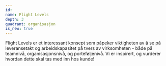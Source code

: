 ```yaml
---
id:
name: Flight Levels
depth: 3
quadrant: organisasjon
is_new: true
---
```


Flight Levels er et interessant konsept som påpeker viktigheten av å se på
leveransetakt og arbeidskapasitet på tvers av virksomheten - både på teamnivå, organisasjonsnivå, og porteføljenivå.
Vi er inspirert, og vurderer hvordan dette skal tas med inn hos kunde!
